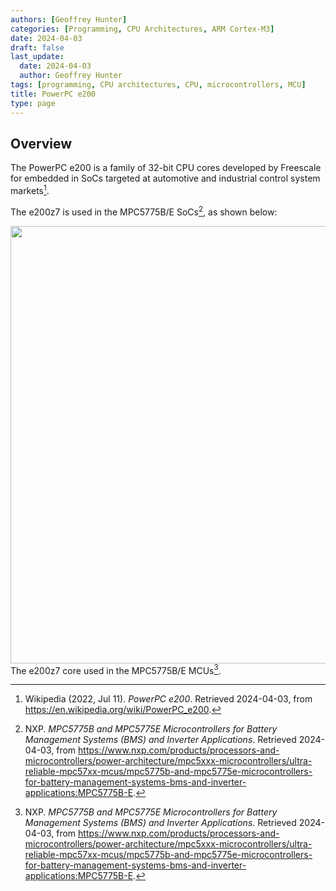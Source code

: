 ```yaml
---
authors: [Geoffrey Hunter]
categories: [Programming, CPU Architectures, ARM Cortex-M3]
date: 2024-04-03
draft: false
last_update:
  date: 2024-04-03
  author: Geoffrey Hunter
tags: [programming, CPU architectures, CPU, microcontrollers, MCU]
title: PowerPC e200
type: page
---
```



<WarningIsNotes />

## Overview

The PowerPC e200 is a family of 32-bit CPU cores developed by Freescale for embedded in SoCs targeted at automotive and industrial control system markets[^wikipedia-powerpc-e200].

The e200z7 is used in the MPC5775B/E SoCs[^nxp-mpc5775b-mcus-for-bms-and-inverters], as shown below:


<Image src={e200z7_used_in_mpc5775b_mcu_annotated} width="700px">The e200z7 core used in the MPC5775B/E MCUs[^nxp-mpc5775b-mcus-for-bms-and-inverters].</Image>

[^nxp-mpc5775b-mcus-for-bms-and-inverters]: NXP. _MPC5775B and MPC5775E Microcontrollers for Battery Management Systems (BMS) and Inverter Applications_. Retrieved 2024-04-03, from https://www.nxp.com/products/processors-and-microcontrollers/power-architecture/mpc5xxx-microcontrollers/ultra-reliable-mpc57xx-mcus/mpc5775b-and-mpc5775e-microcontrollers-for-battery-management-systems-bms-and-inverter-applications:MPC5775B-E.
[^wikipedia-powerpc-e200]: Wikipedia (2022, Jul 11). _PowerPC e200_. Retrieved 2024-04-03, from https://en.wikipedia.org/wiki/PowerPC_e200.
